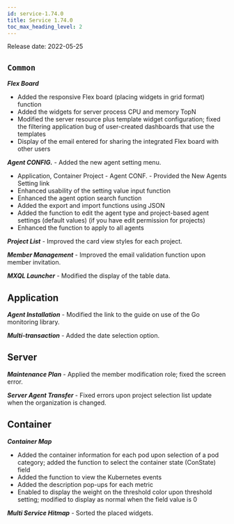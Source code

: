 ```yaml
---
id: service-1.74.0
title: Service 1.74.0
toc_max_heading_level: 2
---
```



Release date: 2022-05-25

## `Common`

**_Flex Board_**

-   Added the responsive Flex board (placing widgets in grid format) function
-   Added the widgets for server process CPU and memory TopN
-   Modified the server resource plus template widget configuration; fixed the filtering application bug of user-created dashboards that use the templates
-   Display of the email entered for sharing the integrated Flex board with other users 

**_Agent CONFIG._** - Added the new agent setting menu.

-   Application, Container Project - Agent CONF. - Provided the New Agents Setting link
-   Enhanced usability of the setting value input function
-   Enhanced the agent option search function
-   Added the export and import functions using JSON
-   Added the function to edit the agent type and project-based agent settings (default values) (if you have edit permission for projects)
-   Enhanced the function to apply to all agents

**_Project List_** - Improved the card view styles for each project. 

**_Member Management_** - Improved the email validation function upon member invitation.

**_MXQL Launcher_** - Modified the display of the table data.

## Application

**_Agent Installation_** - Modified the link to the guide on use of the Go monitoring library.

**_Multi-transaction_** - Added the date selection option.

## Server

**_Maintenance Plan_** - Applied the member modification role; fixed the screen error.

**_Server Agent Transfer_** - Fixed errors upon project selection list update when the organization is changed.

## Container

**_Container Map_**

-   Added the container information for each pod upon selection of a pod category; added the function to select the container state (ConState) field
-   Added the function to view the Kubernetes events
-   Added the description pop-ups for each metric
-   Enabled to display the weight on the threshold color upon threshold setting; modified to display as normal when the field value is 0

**_Multi Service Hitmap_** - Sorted the placed widgets.
